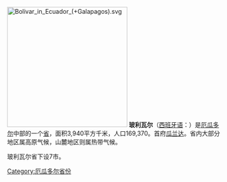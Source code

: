 {{noteTA
|T=zh-hans:玻利瓦尔省 (厄瓜多尔); zh-hant:玻利瓦省 (厄瓜多)
|1=zh-hans:玻利瓦尔; zh-hant:玻利瓦
}}
[[File:Bolivar_in_Ecuador_(+Galapagos).svg|280px]]
'''玻利瓦尔'''（[[西班牙语|西班牙语]]：{{lang|es|Bolívar}}）是[[厄瓜多尔|厄瓜多尔]]中部的一个[[厄瓜多尔行政区划|省]]，面积3,940平方千米，人口169,370。首府[[瓜兰达|瓜兰达]]。省内大部分地区属高原气候，山麓地区则属热带气候。

玻利瓦尔省下设7市。

{{厄瓜多尔小作品}}
{{厄瓜多尔省份}}

{{DEFAULTSORT:Bolívar}}

[[Category:厄瓜多尔省份|Category:厄瓜多尔省份]]